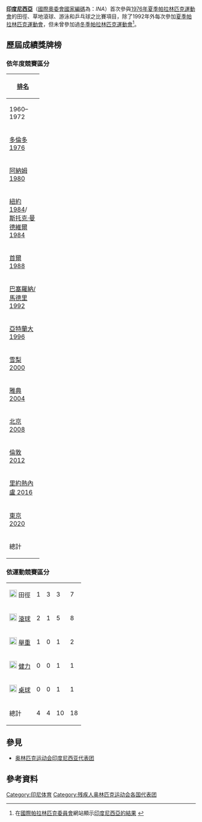 {{noteTA|G1=Sports|G2=IT}}
{{Infobox Country Paralympics
| NPC = INA
}}
'''[[印度尼西亞|印度尼西亞]]'''（[[國際奧委會國家編碼列表|國際奧委會國家編碼]]為：''INA''）首次參與[[1976年夏季帕拉林匹克運動會|1976年夏季帕拉林匹克運動會]]的田徑、草地滾球、游泳和乒乓球之比賽項目，除了1992年外每次參加[[夏季帕拉林匹克運動會|夏季帕拉林匹克運動會]]，但未曾參加過[[冬季帕拉林匹克運動會|冬季帕拉林匹克運動會]]<ref name=ipc>在[[國際帕拉林匹克委員會|國際帕拉林匹克委員會]]網站顯示[https://www.paralympic.org/ipc_results/search.php?sport=all&games=all&medal=all&npc=INA&gender=all 印度尼西亞的結果] {{webarchive|url=https://web.archive.org/web/20160304000954/http://www.paralympic.org/ipc_results/search.php?sport=all&games=all&medal=all&npc=INA&gender=all |date=2016-03-04 }}</ref>。

== 歷屆成績獎牌榜 ==
=== 依年度競賽區分 ===
{| {{MedalTable|type=賽事}}
!style="width:4.5em; font-weight:bold;"|[[All-time_Paralympic_Games_medal_table|排名]]
|-
|align=left| 1960–1972 || colspan=5| ''沒有參加''
|-
|align=left| {{flagicon|Canada}} [[1976年夏季殘奧會|多倫多 1976]] || 2 || 1 || 3 || 6 || 26
|-
|align=left| {{flagicon|Netherlands}} [[1980年夏季殘奧會|阿納姆 1980]] || 2 || 0 || 4 || 6 || 28
|-
|align=left| {{flagicon|United States}} [[1984年夏季殘奧會|紐約 1984]]/<br>{{flagicon|United Kingdom}}  [[1984年夏季殘奧會|斯托克·曼德維爾 1984]] || 0 || 1 || 1 || 2 || 41
|-
|align=left| {{flagicon|South Korea}} [[1988年夏季殘奧會|首爾 1988]] || 0 || 2 || 0 || 2 || 43
|-
|align=left| {{flagicon|Spain}} [[1992年夏季殘奧會|巴塞羅納/馬德里 1992]] || colspan=5| ''沒有參加''
|-
|align=left| {{flagicon|United States}} [[1996年夏季殘奧會|亞特蘭大 1996]] || 0 || 0 || 0 || 0 || −
|-
|align=left| {{flagicon|Australia}} [[2000年夏季殘奧會|雪梨 2000]] || 0 || 0 || 0 || 0 || −
|-
|align=left| {{flagicon|Greece}} [[2004年夏季殘奧會|雅典 2004]] || 0 || 0 || 0 || 0 || −
|-
|align=left| {{flagicon|China}} [[2008年夏季殘奧會|北京 2008]] || 0 || 0 || 0 || 0 || −
|-
|align=left| {{flagicon|United Kingdom}} [[2012年夏季殘奧會|倫敦 2012]] || 0 || 0 || 1 || 1 || 74
|-
|align=left| {{flagicon|Brazil}} [[2016年夏季殘奧會|里約熱內盧 2016]] || 0 || 0 || 1 || 1 || −
|-
|align=left| {{flagicon|Japan}} [[2020年夏季殘奧會|東京 2020]] || colspan=5| ''未來事件''
|-
! 總計 !! 4 !! 4 !! 10 !! 18 !! −
|}

=== 依運動競賽區分 ===
{| {{MedalTable|type=運動}}
|-
|align=left| [[Image:Athletics_pictogram_(Paralympics).svg|20px]] 田徑 || 1 || 3 || 3 || 7
|-
|align=left| [[Image:Lawn_bowls_pictogram.svg|20px]] [[滾球|滾球]] || 2 || 1 || 5 || 8
|-
|align=left| [[Image:Weightlifting_pictogram.svg|20px]] [[舉重|舉重]] || 1 || 0 || 1 || 2
|-
|align=left| [[Image:Powerlifting_pictogram.svg|20px]] [[健力|健力]] || 0 || 0 || 1 || 1
|-
|align=left| [[Image:Table_tennis_pictogram_(Paralympics).svg|20px]] [[桌球|桌球]] || 0 || 0 || 1 || 1
|-
! 總計 !! 4 !! 4 !! 10 !! 18
|}

==參見==
*[[奥林匹克运动会印度尼西亚代表团|奥林匹克运动会印度尼西亚代表团]]
==參考資料==
{{reflist}}
{{Nations at the Paralympics}}
[[Category:印尼体育|Category:印尼体育]]
[[Category:残疾人奥林匹克运动会各国代表团|Category:残疾人奥林匹克运动会各国代表团]]